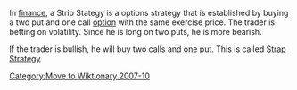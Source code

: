 [[Category:Move to Wiktionary 2007-10]]
In [[finance]], a Strip Stategy is a options strategy that is established by buying a two put and one call [[option]] with the same exercise price. The trader is betting on volatility. Since he is long on two puts, he is more bearish. 

If the trader is bullish, he will buy two calls and one put. This is called [[Strap Strategy]]